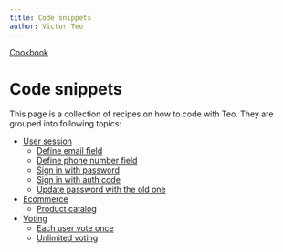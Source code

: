 ```yaml
---
title: Code snippets
author: Victor Teo
---
```


<div className="breadcrumbs">
  <span className="breadcrumb">
    <a href="/cookbook">Cookbook</a>
  </span>
</div>

# Code snippets

This page is a collection of recipes on how to code with Teo. They are grouped
into following topics:

* [User session](/cookbook/code-snippets/user-session)
  * [Define email field](/cookbook/code-snippets/define-email-field)
  * [Define phone number field](/cookbook/code-snippets/define-phone-number-field)
  * [Sign in with password](/cookbook/code-snippets/user-session/sign-in-with-password)
  * [Sign in with auth code](/cookbook/code-snippets/user-session/sign-in-with-auth-code)
  * [Update password with the old one](/cookbook/code-snippets/user-session/update-password-with-the-old-one)
* [Ecommerce](/cookbook/code-snippets/ecommerce)
  * [Product catalog](/cookbook/code-snippets/ecommerce/product-catalog)
* [Voting](/cookbook/code-snippets/voting)
  * [Each user vote once](/cookbook/code-snippets/voting/each-user-vote-once)
  * [Unlimited voting](/cookbook/code-snippets/voting/unlimited-voting)
